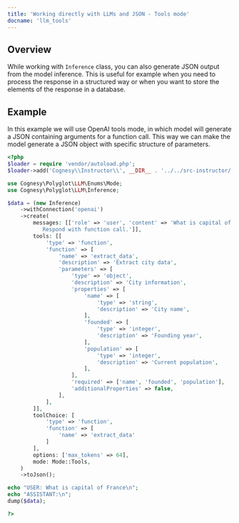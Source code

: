 ```yaml
---
title: 'Working directly with LLMs and JSON - Tools mode'
docname: 'llm_tools'
---
```


## Overview

While working with `Inference` class, you can also generate JSON output
from the model inference. This is useful for example when you need to
process the response in a structured way or when you want to store the
elements of the response in a database.

## Example

In this example we will use OpenAI tools mode, in which model will generate
a JSON containing arguments for a function call. This way we can make the
model generate a JSON object with specific structure of parameters.

```php
<?php
$loader = require 'vendor/autoload.php';
$loader->add('Cognesy\\Instructor\\', __DIR__ . '../../src-instructor/');

use Cognesy\Polyglot\LLM\Enums\Mode;
use Cognesy\Polyglot\LLM\Inference;

$data = (new Inference)
    ->withConnection('openai')
    ->create(
        messages: [['role' => 'user', 'content' => 'What is capital of France? \
           Respond with function call.']],
        tools: [[
            'type' => 'function',
            'function' => [
                'name' => 'extract_data',
                'description' => 'Extract city data',
                'parameters' => [
                    'type' => 'object',
                    'description' => 'City information',
                    'properties' => [
                        'name' => [
                            'type' => 'string',
                            'description' => 'City name',
                        ],
                        'founded' => [
                            'type' => 'integer',
                            'description' => 'Founding year',
                        ],
                        'population' => [
                            'type' => 'integer',
                            'description' => 'Current population',
                        ],
                    ],
                    'required' => ['name', 'founded', 'population'],
                    'additionalProperties' => false,
                ],
            ],
        ]],
        toolChoice: [
            'type' => 'function',
            'function' => [
                'name' => 'extract_data'
            ]
        ],
        options: ['max_tokens' => 64],
        mode: Mode::Tools,
    )
    ->toJson();

echo "USER: What is capital of France\n";
echo "ASSISTANT:\n";
dump($data);

?>
```
